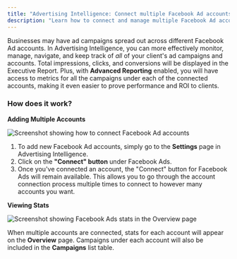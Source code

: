 ```yaml
---
title: "Advertising Intelligence: Connect multiple Facebook Ad accounts"
description: "Learn how to connect and manage multiple Facebook Ad accounts in Advertising Intelligence"
---
```


Businesses may have ad campaigns spread out across different Facebook Ad accounts. In Advertising Intelligence, you can more effectively monitor, manage, navigate, and keep track of *all* of your client's ad campaigns and accounts. Total impressions, clicks, and conversions will be displayed in the Executive Report. Plus, with **Advanced Reporting** enabled, you will have access to metrics for all the campaigns under each of the connected accounts, making it even easier to prove performance and ROI to clients.

### **How does it work?**

**Adding Multiple Accounts**

![Screenshot showing how to connect Facebook Ad accounts](/img/advertising-intelligence/facebook-ads/connect-facebook-ads.jpg)

1. To add new Facebook Ad accounts, simply go to the **Settings** page in Advertising Intelligence.
2. Click on the **"Connect" button** under Facebook Ads.
3. Once you've connected an account, the "Connect" button for Facebook Ads will remain available. This allows you to go through the account connection process multiple times to connect to however many accounts you want.

**Viewing Stats**

![Screenshot showing Facebook Ads stats in the Overview page](/img/advertising-intelligence/facebook-ads/facebook-ads-stats.jpg)

When multiple accounts are connected, stats for each account will appear on the **Overview** page. Campaigns under each account will also be included in the **Campaigns** list table.